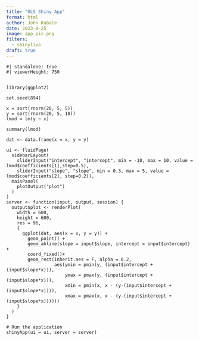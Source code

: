 ```yaml
---
title: "OLS Shiny App"
format: html
author: John Kubale
date: 2023-8-25
image: app_pic.png
filters:
  - shinylive
draft: true
---
```



```shinylive-r
#| standalone: true
#| viewerHeight: 750


library(ggplot2)

set.seed(894)

x = sort(rnorm(20, 5, 5))
y = sort(rnorm(20, 5, 10))
lmod = lm(y ~ x)

summary(lmod)

dat <- data.frame(x = x, y = y)

ui <- fluidPage(
  sidebarLayout(
    sliderInput("intercept", "intercept", min = -10, max = 10, value = lmod$coefficients[1],step=0.5),
    sliderInput("slope", "slope", min = 0.3, max = 5, value = lmod$coefficients[2], step=0.2)),
  mainPanel(
    plotOutput("plot")
  )
)
server <- function(input, output, session) {
  output$plot <- renderPlot(
    width = 600,
    height = 600,
    res = 96,
    {
      ggplot(dat, aes(x = x, y = y)) + 
        geom_point() +
        geom_abline(slope = input$slope, intercept = input$intercept) +
        coord_fixed()+
        geom_rect(inherit.aes = F, alpha = 0.2,
                  aes(ymin = pmin(y, (input$intercept + (input$slope*x))), 
                      ymax = pmax(y, (input$intercept + (input$slope*x))), 
                      xmin = pmin(x, x - (y-(input$intercept + (input$slope*x)))),
                      xmax = pmax(x, x - (y-(input$intercept + (input$slope*x))))))
    }
  )
}

# Run the application 
shinyApp(ui = ui, server = server)
```

